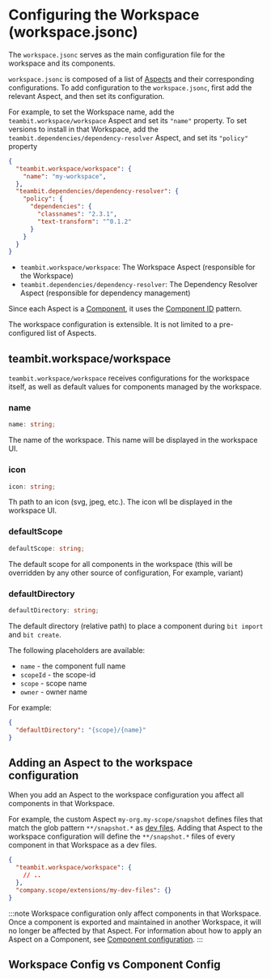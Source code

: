 
# Configuring the Workspace (workspace.jsonc)

The `workspace.jsonc` serves as the main configuration file for the workspace and its components.

`workspace.jsonc` is composed of a list of [Aspects](/extending-bit/aspect-overview) and their corresponding configurations.
To add configuration to the `workspace.jsonc`, first add the relevant Aspect, and then set its configuration.

For example, to set the Workspace name, add the `teambit.workspace/workspace` Aspect and set its `"name"` property.
To set versions to install in that Workspace, add the `teambit.dependencies/dependency-resolver` Aspect, and set its `"policy"` property

```json
{
  "teambit.workspace/workspace": {
    "name": "my-workspace",
  },
  "teambit.dependencies/dependency-resolver": {
    "policy": {
      "dependencies": {
        "classnames": "2.3.1",
        "text-transform": "^0.1.2"
      }
    }
  }
}
```
- `teambit.workspace/workspace`: The Workspace Aspect (responsible for the Workspace)
- `teambit.dependencies/dependency-resolver`: The Dependency Resolver Aspect (responsible for dependency management)

Since each Aspect is a [Component](/docs/components/components-overview), it uses the [Component ID](/docs/components/component-id) pattern.


The workspace configuration is extensible. It is not limited to a pre-configured list of Aspects.

## teambit.workspace/workspace

`teambit.workspace/workspace` receives configurations for the workspace itself, as well as default values for components managed by the workspace.

### name

```ts
name: string;
```

The name of the workspace. This name will be displayed in the workspace UI.

### icon

```ts
icon: string;
```

Th path to an icon (svg, jpeg, etc.). The icon wll be displayed in the workspace UI.

### defaultScope

```ts
defaultScope: string;
```

The default scope for all components in the workspace (this will be overridden by any other source of configuration, For example, variant)

### defaultDirectory

```ts
defaultDirectory: string;
```

The default directory (relative path) to place a component during `bit import` and `bit create`.

The following placeholders are available:

<!-- TODO: add links to component id page -->

- `name` - the component full name
- `scopeId` - the scope-id
- `scope` - scope name
- `owner` - owner name

For example:

```json
{
  "defaultDirectory": "{scope}/{name}"
}
```

## Adding an Aspect to the workspace configuration

When you add an Aspect to the workspace configuration you affect all components in that Workspace.

For example, the custom Aspect `my-org.my-scope/snapshot` defines files that match the glob pattern `**/snapshot.*` as [dev files](/docs/components/dev-files).
Adding that Aspect to the workspace configuration will define the `**/snapshot.*` files of every component in that Workspace as a dev files.

```json
{
  "teambit.workspace/workspace": {
    // ..
  },
  "company.scope/extensions/my-dev-files": {}
}
```

:::note 
Workspace configuration only affect components in that Workspace.
Once a component is exported and maintained in another Workspace, it will no longer be affected by that Aspect.
For information about how to apply an Aspect on a Component, see [Component configuration](/components/component-config).
:::

## Workspace Config vs Component Config

<WsConfigVsCompConfig />
